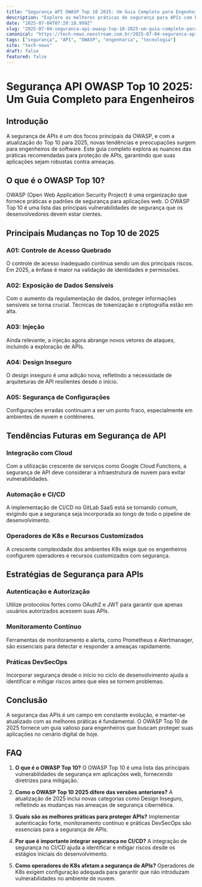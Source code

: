 ```yaml
---
title: "Segurança API OWASP Top 10 2025: Um Guia Completo para Engenheiros"
description: "Explore as melhores práticas de segurança para APIs com base no OWASP Top 10 de 2025, abordando tendências e estratégias essenciais para engenheiros."
date: "2025-07-04T07:28:18.999Z"
slug: "2025-07-04-seguranca-api-owasp-top-10-2025-um-guia-completo-para-engenheiros"
canonical: "https://tech-news.neostream.com.br/2025-07-04-seguranca-api-owasp-top-10-2025-um-guia-completo-para-engenheiros"
tags: ["segurança", "API", "OWASP", "engenharia", "tecnologia"]
site: "tech-news"
draft: false
featured: false
---
```


# Segurança API OWASP Top 10 2025: Um Guia Completo para Engenheiros

## Introdução
A segurança de APIs é um dos focos principais da OWASP, e com a atualização do Top 10 para 2025, novas tendências e preocupações surgem para engenheiros de software. Este guia completo explora as nuances das práticas recomendadas para proteção de APIs, garantindo que suas aplicações sejam robustas contra ameaças.

## O que é o OWASP Top 10?
OWASP (Open Web Application Security Project) é uma organização que fornece práticas e padrões de segurança para aplicações web. O OWASP Top 10 é uma lista das principais vulnerabilidades de segurança que os desenvolvedores devem estar cientes.

## Principais Mudanças no Top 10 de 2025
### A01: Controle de Acesso Quebrado
O controle de acesso inadequado continua sendo um dos principais riscos. Em 2025, a ênfase é maior na validação de identidades e permissões.

### A02: Exposição de Dados Sensíveis
Com o aumento da regulamentação de dados, proteger informações sensíveis se torna crucial. Técnicas de tokenização e criptografia estão em alta.

### A03: Injeção
Ainda relevante, a injeção agora abrange novos vetores de ataques, incluindo a exploração de APIs.

### A04: Design Inseguro
O design inseguro é uma adição nova, refletindo a necessidade de arquiteturas de API resilientes desde o início.

### A05: Segurança de Configurações
Configurações erradas continuam a ser um ponto fraco, especialmente em ambientes de nuvem e contêineres.

## Tendências Futuras em Segurança de API
### Integração com Cloud
Com a utilização crescente de serviços como Google Cloud Functions, a segurança de API deve considerar a infraestrutura de nuvem para evitar vulnerabilidades.

### Automação e CI/CD
A implementação de CI/CD no GitLab SaaS está se tornando comum, exigindo que a segurança seja incorporada ao longo de todo o pipeline de desenvolvimento.

### Operadores de K8s e Recursos Customizados
A crescente complexidade dos ambientes K8s exige que os engenheiros configurem operadores e recursos customizados com segurança.

## Estratégias de Segurança para APIs
### Autenticação e Autorização
Utilize protocolos fortes como OAuth2 e JWT para garantir que apenas usuários autorizados acessem suas APIs.

### Monitoramento Contínuo
Ferramentas de monitoramento e alerta, como Prometheus e Alertmanager, são essenciais para detectar e responder a ameaças rapidamente.

### Práticas DevSecOps
Incorporar segurança desde o início no ciclo de desenvolvimento ajuda a identificar e mitigar riscos antes que eles se tornem problemas.

## Conclusão
A segurança das APIs é um campo em constante evolução, e manter-se atualizado com as melhores práticas é fundamental. O OWASP Top 10 de 2025 fornece um guia valioso para engenheiros que buscam proteger suas aplicações no cenário digital de hoje.

## FAQ

1. **O que é o OWASP Top 10?**
   O OWASP Top 10 é uma lista das principais vulnerabilidades de segurança em aplicações web, fornecendo diretrizes para mitigação.

2. **Como o OWASP Top 10 2025 difere das versões anteriores?**
   A atualização de 2025 inclui novas categorias como Design Inseguro, refletindo as mudanças nas ameaças de segurança cibernética.

3. **Quais são as melhores práticas para proteger APIs?**
   Implementar autenticação forte, monitoramento contínuo e práticas DevSecOps são essenciais para a segurança de APIs.

4. **Por que é importante integrar segurança no CI/CD?**
   A integração de segurança no CI/CD ajuda a identificar e mitigar riscos desde os estágios iniciais do desenvolvimento.

5. **Como operadores de K8s afetam a segurança de APIs?**
   Operadores de K8s exigem configuração adequada para garantir que não introduzam vulnerabilidades no ambiente de nuvem.
